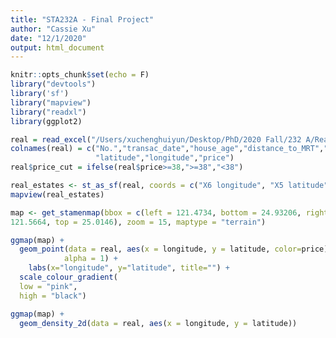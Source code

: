 ```yaml
---
title: "STA232A - Final Project"
author: "Cassie Xu"
date: "12/1/2020"
output: html_document
---
```


```r
knitr::opts_chunk$set(echo = F)
library("devtools")
library('sf')
library("mapview")
library("readxl")
library(ggplot2)

real = read_excel("/Users/xuchenghuiyun/Desktop/PhD/2020 Fall/232 A/Real_estate_valuation.xlsx")
colnames(real) = c("No.","transac_date","house_age","distance_to_MRT","conv_store",
                   "latitude","longitude","price")
real$price_cut = ifelse(real$price>=38,">=38","<38")
```

```r
real_estates <- st_as_sf(real, coords = c("X6 longitude", "X5 latitude"), crs = 4326)
mapview(real_estates)
```

```r
map <- get_stamenmap(bbox = c(left = 121.4734, bottom = 24.93206, right =
121.5664, top = 25.0146), zoom = 15, maptype = "terrain")

ggmap(map) +
  geom_point(data = real, aes(x = longitude, y = latitude, color=price),
            alpha = 1) +
    labs(x="longitude", y="latitude", title="") +
  scale_colour_gradient(
  low = "pink",
  high = "black")

ggmap(map) + 
  geom_density_2d(data = real, aes(x = longitude, y = latitude))





```










